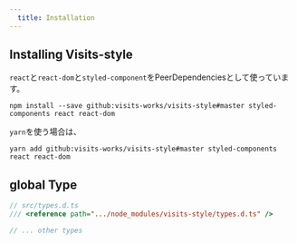 ```yaml
---
  title: Installation
---
```


## Installing Visits-style

`react`と`react-dom`と`styled-component`をPeerDependenciesとして使っています。

```shell
npm install --save github:visits-works/visits-style#master styled-components react react-dom
```

`yarn`を使う場合は、

```shell
yarn add github:visits-works/visits-style#master styled-components react react-dom
```

## global Type

```typescript
// src/types.d.ts
/// <reference path=".../node_modules/visits-style/types.d.ts" />

// ... other types
```

